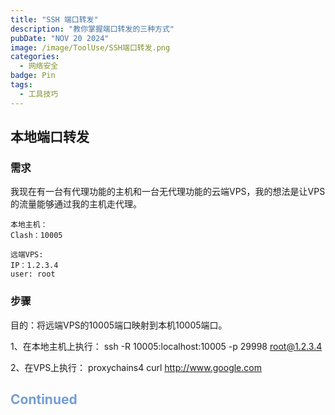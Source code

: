```yaml
---
title: "SSH 端口转发"
description: "教你掌握端口转发的三种方式"
pubDate: "NOV 20 2024"
image: /image/ToolUse/SSH端口转发.png
categories:
  - 网络安全
badge: Pin
tags: 
  - 工具技巧
---
```


## 本地端口转发

### 需求
我现在有一台有代理功能的主机和一台无代理功能的云端VPS，我的想法是让VPS的流量能够通过我的主机走代理。
```
本地主机：
Clash：10005

远端VPS:
IP：1.2.3.4
user: root
```
### 步骤
目的：将远端VPS的10005端口映射到本机10005端口。

1、在本地主机上执行：
<Success>ssh -R 10005:localhost:10005 -p 29998 root@1.2.3.4</Success>

2、在VPS上执行：
<Success>proxychains4 curl http://www.google.com</Success>

## <font color = "#749DD6">Continued</font>